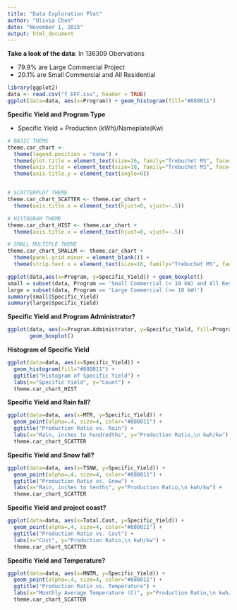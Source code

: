 ```yaml
---
title: "Data Exploration Plot"
author: "Olivia Chen"
date: "November 1, 2015"
output: html_document
---
```



**Take a look of the data**:
In 136309 Obervations 

- 79.9% are Large Commercial Project
- 20.1% are Small Commercial and All Residential

```r
library(ggplot2)
data <- read.csv("f_DFF.csv", header = TRUE)
ggplot(data=data, aes(x=Program)) + geom_histogram(fill="#880011") 
```

**Specific Yield and Program Type**

- Specific Yield = Production (kWh)/Nameplate(Kw)

```r
# BASIC THEME
theme.car_chart <- 
  theme(legend.position = "none") +
  theme(plot.title = element_text(size=26, family="Trebuchet MS", face="bold", hjust=0, color="#666666")) +
  theme(axis.title = element_text(size=18, family="Trebuchet MS", face="bold", color="#666666")) +
  theme(axis.title.y = element_text(angle=0)) 


# SCATTERPLOT THEME
theme.car_chart_SCATTER <- theme.car_chart +
  theme(axis.title.x = element_text(hjust=0, vjust=-.5))

# HISTOGRAM THEME
theme.car_chart_HIST <- theme.car_chart +
  theme(axis.title.x = element_text(hjust=0, vjust=-.5))

# SMALL MULTIPLE THEME
theme.car_chart_SMALLM <- theme.car_chart +
  theme(panel.grid.minor = element_blank()) +
  theme(strip.text.x = element_text(size=16, family="Trebuchet MS", face="bold", color="#666666"))

ggplot(data,aes(x=Program, y=Specific_Yield)) + geom_boxplot() 
small = subset(data, Program == 'Small Commercial (< 10 kW) and All Residential')
large = subset(data, Program == 'Large Commercial (>= 10 kW)')
summary(small$Specific_Yield)
summary(large$Specific_Yield)
```

**Specific Yield and Program Administrator?**
```r
ggplot(data, aes(x=Program.Administrator, y=Specific_Yield, fill=Program.Administrator)) +
       geom_boxplot()
```

**Histogram of Specific Yield**


```r
    
ggplot(data=data, aes(x=Specific_Yield)) +
  geom_histogram(fill="#880011") +  
  ggtitle("Histogram of Specific Yield") +
  labs(x="Specific Yield", y="Count") + 
  theme.car_chart_HIST
```

**Specific Yield and Rain fall?**
```r
ggplot(data=data, aes(x=MTR, y=Specific_Yield)) +
  geom_point(alpha=.4, size=4, color="#880011") +
  ggtitle("Production Ratio vs. Rain") +
  labs(x="Rain, inches to hundredths", y="Production Ratio,\n kwh/kw") +
  theme.car_chart_SCATTER
```

**Specific Yield and Snow fall?**
```r
ggplot(data=data, aes(x=TSNW, y=Specific_Yield)) +
  geom_point(alpha=.4, size=4, color="#880011") +
  ggtitle("Production Ratio vs. Snow") +
  labs(x="Rain, inches to tenths", y="Production Ratio,\n kwh/kw") +
  theme.car_chart_SCATTER
```

**Specific Yield and project coast?**
```r
ggplot(data=data, aes(x=Total.Cost, y=Specific_Yield)) +
  geom_point(alpha=.4, size=4, color="#880011") +
  ggtitle("Production Ratio vs. Cost") +
  labs(x="Cost", y="Production Ratio,\n kwh/kw") +
  theme.car_chart_SCATTER
```

**Specific Yield and Temperature?**
```r
ggplot(data=data, aes(x=MNTM, y=Specific_Yield)) +
  geom_point(alpha=.4, size=4, color="#880011") +
  ggtitle("Production Ratio vs. Temperature") +
  labs(x="Monthly Average Temperature (C)", y="Production Ratio,\n kwh/kw") +
  theme.car_chart_SCATTER
```



